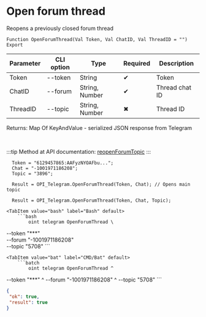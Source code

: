 ﻿---
sidebar_position: 5
---


# Open forum thread
 Reopens a previously closed forum thread



`Function OpenForumThread(Val Token, Val ChatID, Val ThreadID = "") Export`

  | Parameter | CLI option | Type | Required | Description |
  |-|-|-|-|-|
  | Token | --token | String | &#x2714; | Token |
  | ChatID | --forum | String, Number | &#x2714; | Thread chat ID |
  | ThreadID | --topic | String, Number | &#x2716; | Thread ID |

  
  Returns:  Map Of KeyAndValue - serialized JSON response from Telegram

<br/>

:::tip
Method at API documentation: [reopenForumTopic](https://core.telegram.org/bots/api#reopenforumtopic)
:::
<br/>


```bsl title="1C:Enterprise/OneScript code example"
  Token = "6129457865:AAFyzNYOAFbu...";
  Chat = "-1001971186208";
  Topic = "3896";
  
  Result = OPI_Telegram.OpenForumThread(Token, Chat); // Opens main topic
  
  Result = OPI_Telegram.OpenForumThread(Token, Chat, Topic);
```
 

 <Tabs>
  
    <TabItem value="bash" label="Bash" default>
        ```bash
            oint telegram OpenForumThread \
 --token "***" \
 --forum "-1001971186208" \
 --topic "5708"
        ```
    </TabItem>
  
    <TabItem value="bat" label="CMD/Bat" default>
        ```batch
            oint telegram OpenForumThread ^
 --token "***" ^
 --forum "-1001971186208" ^
 --topic "5708"
        ```
    </TabItem>
</Tabs>


```json title="Result"
{
 "ok": true,
 "result": true
}
```
